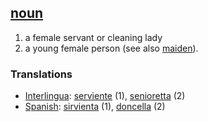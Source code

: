 == [[noun]] ==
# a female servant or cleaning lady
# a young female person (see also [[maiden]]).

=== Translations ===
*[[Interlingua]]: [[serviente]] (1), [[senioretta]] (2)
*[[Spanish]]: [[sirvienta]] (1), [[doncella]] (2)